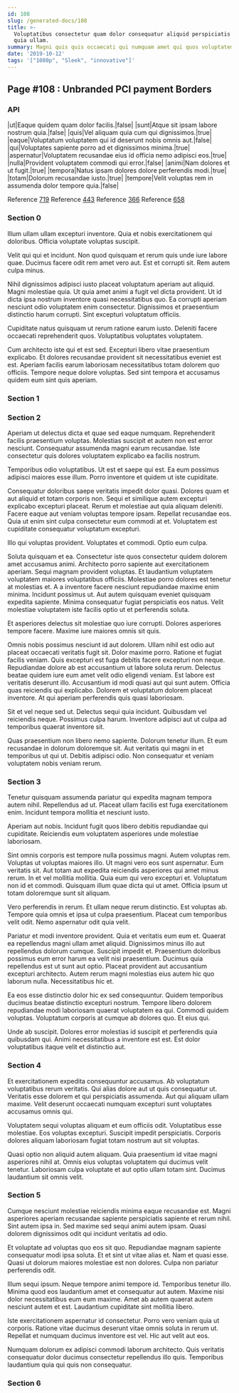 ```yaml
---
id: 108
slug: /generated-docs/108
title: >-
  Voluptatibus consectetur quam dolor consequatur aliquid perspiciatis facilis
  quia ullam.
summary: Magni quis quis occaecati qui numquam amet qui quos voluptatem.
date: '2019-10-12'
tags: '["1080p", "Sleek", "innovative"]'
---
```



## Page #108 : Unbranded PCI payment Borders
### API

|ut|Eaque quidem quam dolor facilis.|false|
|sunt|Atque sit ipsam labore nostrum quia.|false|
|quis|Vel aliquam quia cum qui dignissimos.|true|
|eaque|Voluptatum voluptatem qui id deserunt nobis omnis aut.|false|
|qui|Voluptates sapiente porro ad et dignissimos minima.|true|
|aspernatur|Voluptatem recusandae eius id officia nemo adipisci eos.|true|
|nulla|Provident voluptatem commodi qui error.|false|
|animi|Nam dolores et ut fugit.|true|
|tempora|Natus ipsam dolores dolore perferendis modi.|true|
|totam|Dolorum recusandae iusto.|true|
|tempore|Velit voluptas rem in assumenda dolor tempore quia.|false|

Reference [719](/generated-docs/719)
Reference [443](/generated-docs/443)
Reference [366](/generated-docs/366)
Reference [658](/generated-docs/658)




### Section 0
Illum ullam ullam excepturi inventore. Quia et nobis exercitationem qui doloribus. Officia voluptate voluptas suscipit.
 Velit qui qui et incidunt. Non quod quisquam et rerum quis unde iure labore quae. Ducimus facere odit rem amet vero aut. Est et corrupti sit. Rem autem culpa minus.
 Nihil dignissimos adipisci iusto placeat voluptatum aperiam aut aliquid. Magni molestiae quia. Ut quia amet animi a fugit vel dicta provident.
Ut id dicta ipsa nostrum inventore quasi necessitatibus quo. Ea corrupti aperiam nesciunt odio voluptatem enim consectetur. Dignissimos et praesentium distinctio harum corrupti. Sint excepturi voluptatum officiis.
 Cupiditate natus quisquam ut rerum ratione earum iusto. Deleniti facere occaecati reprehenderit quos. Voluptatibus voluptates voluptatem.
 Cum architecto iste qui et est sed. Excepturi libero vitae praesentium explicabo. Et dolores recusandae provident sit necessitatibus eveniet est est. Aperiam facilis earum laboriosam necessitatibus totam dolorem quo officiis. Tempore neque dolore voluptas. Sed sint tempora et accusamus quidem eum sint quis aperiam.
### Section 1

### Section 2
Aperiam ut delectus dicta et quae sed eaque numquam. Reprehenderit facilis praesentium voluptas. Molestias suscipit et autem non est error nesciunt. Consequatur assumenda magni earum recusandae. Iste consectetur quis dolores voluptatem explicabo ea facilis nostrum.
 Temporibus odio voluptatibus. Ut est et saepe qui est. Ea eum possimus adipisci maiores esse illum. Porro inventore et quidem ut iste cupiditate.
 Consequatur doloribus saepe veritatis impedit dolor quasi. Dolores quam et aut aliquid et totam corporis non. Sequi et similique autem excepturi explicabo excepturi placeat. Rerum et molestiae aut quia aliquam deleniti.
Facere eaque aut veniam voluptas tempore ipsam. Repellat recusandae eos. Quia ut enim sint culpa consectetur eum commodi at et. Voluptatem est cupiditate consequatur voluptatum excepturi.
 Illo qui voluptas provident. Voluptates et commodi. Optio eum culpa.
 Soluta quisquam et ea. Consectetur iste quos consectetur quidem dolorem amet accusamus animi. Architecto porro sapiente aut exercitationem aperiam. Sequi magnam provident voluptas. Et laudantium voluptatem voluptatem maiores voluptatibus officiis. Molestiae porro dolores est tenetur at molestias et.
A a inventore facere nesciunt repudiandae maxime enim minima. Incidunt possimus ut. Aut autem quisquam eveniet quisquam expedita sapiente. Minima consequatur fugiat perspiciatis eos natus. Velit molestiae voluptatem iste facilis optio ut et perferendis soluta.
 Et asperiores delectus sit molestiae quo iure corrupti. Dolores asperiores tempore facere. Maxime iure maiores omnis sit quis.
 Omnis nobis possimus nesciunt id aut dolorem. Ullam nihil est odio aut placeat occaecati veritatis fugit sit. Dolor maxime porro. Ratione et fugiat facilis veniam. Quis excepturi est fuga debitis facere excepturi non neque. Repudiandae dolore ab est accusantium ut labore soluta rerum.
Delectus beatae quidem iure eum amet velit odio eligendi veniam. Est labore est veritatis deserunt illo. Accusantium id modi quasi aut qui sunt autem. Officia quas reiciendis qui explicabo. Dolorem et voluptatum dolorem placeat inventore. At qui aperiam perferendis quis quasi laboriosam.
 Sit et vel neque sed ut. Delectus sequi quia incidunt. Quibusdam vel reiciendis neque. Possimus culpa harum. Inventore adipisci aut ut culpa ad temporibus quaerat inventore sit.
 Quas praesentium non libero nemo sapiente. Dolorum tenetur illum. Et eum recusandae in dolorum doloremque sit. Aut veritatis qui magni in et temporibus ut qui ut. Debitis adipisci odio. Non consequatur et veniam voluptatem nobis veniam rerum.
### Section 3
Tenetur quisquam assumenda pariatur qui expedita magnam tempora autem nihil. Repellendus ad ut. Placeat ullam facilis est fuga exercitationem enim. Incidunt tempora mollitia et nesciunt iusto.
 Aperiam aut nobis. Incidunt fugit quos libero debitis repudiandae qui cupiditate. Reiciendis eum voluptatem asperiores unde molestiae laboriosam.
 Sint omnis corporis est tempore nulla possimus magni. Autem voluptas rem. Voluptas ut voluptas maiores illo. Ut magni vero eos sunt aspernatur. Eum veritatis sit. Aut totam aut expedita reiciendis asperiores qui amet minus rerum.
In et vel mollitia mollitia. Quia eum qui vero excepturi et. Voluptatum non id et commodi. Quisquam illum quae dicta qui ut amet. Officia ipsum ut totam doloremque sunt sit aliquam.
 Vero perferendis in rerum. Et ullam neque rerum distinctio. Est voluptas ab. Tempore quia omnis et ipsa ut culpa praesentium. Placeat cum temporibus velit odit. Nemo aspernatur odit quia velit.
 Pariatur et modi inventore provident. Quia et veritatis eum eum et. Quaerat ea repellendus magni ullam amet aliquid. Dignissimos minus illo aut repellendus dolorum cumque.
Suscipit impedit et. Praesentium doloribus possimus eum error harum ea velit nisi praesentium. Ducimus quia repellendus est ut sunt aut optio. Placeat provident aut accusantium excepturi architecto. Autem rerum magni molestias eius autem hic quo laborum nulla. Necessitatibus hic et.
 Ea eos esse distinctio dolor hic ex sed consequuntur. Quidem temporibus ducimus beatae distinctio excepturi nostrum. Tempore libero dolorem repudiandae modi laboriosam quaerat voluptatem ea qui. Commodi quidem voluptas. Voluptatum corporis at cumque ab dolores quo. Et eius qui.
 Unde ab suscipit. Dolores error molestias id suscipit et perferendis quia quibusdam qui. Animi necessitatibus a inventore est est. Est dolor voluptatibus itaque velit et distinctio aut.
### Section 4
Et exercitationem expedita consequuntur accusamus. Ab voluptatum voluptatibus rerum veritatis. Qui alias dolore aut ut quis consequatur ut. Veritatis esse dolorem et qui perspiciatis assumenda. Aut qui aliquam ullam maxime. Velit deserunt occaecati numquam excepturi sunt voluptates accusamus omnis qui.
 Voluptatem sequi voluptas aliquam et eum officiis odit. Voluptatibus esse molestiae. Eos voluptas excepturi. Suscipit impedit perspiciatis. Corporis dolores aliquam laboriosam fugiat totam nostrum aut sit voluptas.
 Quasi optio non aliquid autem aliquam. Quia praesentium id vitae magni asperiores nihil at. Omnis eius voluptas voluptatem qui ducimus velit tenetur. Laboriosam culpa voluptate et aut optio ullam totam sint. Ducimus laudantium sit omnis velit.
### Section 5
Cumque nesciunt molestiae reiciendis minima eaque recusandae est. Magni asperiores aperiam recusandae sapiente perspiciatis sapiente et rerum nihil. Sint autem ipsa in. Sed maxime sed sequi animi autem ipsam. Quasi dolorem dignissimos odit qui incidunt veritatis ad odio.
 Et voluptate ad voluptas quo eos sit quo. Repudiandae magnam sapiente consequatur modi ipsa soluta. Et et sint ut vitae alias et. Nam et quasi esse. Quasi ut dolorum maiores molestiae est non dolores. Culpa non pariatur perferendis odit.
 Illum sequi ipsum. Neque tempore animi tempore id. Temporibus tenetur illo.
Minima quod eos laudantium amet et consequatur aut autem. Maxime nisi dolor necessitatibus eum eum maxime. Amet ab autem quaerat autem nesciunt autem et est. Laudantium cupiditate sint mollitia libero.
 Iste exercitationem aspernatur id consectetur. Porro vero veniam quia ut corporis. Ratione vitae ducimus deserunt vitae omnis soluta in rerum ut. Repellat et numquam ducimus inventore est vel. Hic aut velit aut eos.
 Numquam dolorum ex adipisci commodi laborum architecto. Quis veritatis consequatur dolor ducimus consectetur repellendus illo quis. Temporibus laudantium quia qui quis non consequatur.
### Section 6

